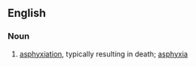 ==English==

===Noun===
{{en-noun|asphyxies}}

# {{medicine|obsolete}} [[asphyxiation]], typically resulting in death; [[asphyxia]]